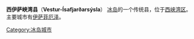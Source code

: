 {{Infobox settlement
<!--See Template:Infobox Settlement for additional fields that may be available-->
<!--See the Table at Infobox Settlement for all fields and descriptions of usage-->
<!-- Basic info  ---------------->
|name          = 西伊萨峡湾县<br>Vestur-Ísafjarðarsýsla
|other_name             =
|native_name            = 
|nickname               = 
|settlement_type        =[[冰岛县列表|县]]
|motto                  =
<!-- images and maps  ----------->
|image_skyline          =
|imagesize              = 
|image_caption          = 
|image_flag             = 
|flag_size              =
|image_seal             = 
|seal_size              =
|image_shield           = 
|shield_size            =
|image_blank_emblem     =
|blank_emblem_type      =
|blank_emblem_size      =
|image_map              = Sýslur á Íslandi.png
|mapsize                = 300px
|map_caption            = Counties of Iceland
|pushpin_map            =
|pushpin_label_position = 
|pushpin_map_caption    =
|pushpin_mapsize        =
<!-- Location ------------------>
|subdivision_type       = 国家
|subdivision_name       = {{flag|Iceland}}
|subdivision_type1      = [[冰岛行政区划|地区]]
|subdivision_name1      = [[西峡湾区|西峡湾区]]
<!-- Politics ----------------->
|government_footnotes   =
|government_type        =
|leader_title           =
|leader_name            =
|leader_title1          =  <!-- for places with, say, both a mayor and a city manager -->
|leader_name1           =
|established_title      =  <!-- Settled -->
|established_date       = 
<!-- Area    --------------------->
|area_magnitude         = 
|unit_pref                = <!--Enter: Imperial, if Imperial (metric) is desired-->
|area_footnotes           =
|area_total_km2           = <!-- ALL fields dealing with a measurements are subject to automatic unit conversion-->
|area_land_km2            = <!--See table @ Template:Infobox Settlement for details on automatic unit conversion-->
|area_water_km2           =
|area_total_sq_mi         =
|area_land_sq_mi          =
|area_water_sq_mi         =
|area_water_percent       =
<!-- Population   ----------------------->
|population_as_of               =
|population_footnotes           =
|population_note                =
|population_total               =
|population_density_km2         =
|population_density_sq_mi       =
<!-- General information  --------------->
|timezone               = [[GMT|GMT]]
|utc_offset             = +0
|timezone_DST           = 
|utc_offset_DST        = 
|latd= 66|latm=0|lats= |latNS=N
|longd=23|longm=10|longs=|longEW=W
|elevation_footnotes    =  <!--for references: use <ref> </ref> tags-->
|elevation_m            = 
|elevation_ft           =
<!-- Area/postal codes & others -------->
|postal_code_type       =  <!-- enter ZIP code, Postcode, Post code, Postal code... -->
|postal_code            =
|area_code              =
|website                = 
|footnotes              = 
}} 
'''西伊萨峡湾县'''（'''Vestur-Ísafjarðarsýsla'''） [[冰岛|冰岛]]的一个传统县，位于[[西峡湾区|西峡湾区]]。主要城市有[[伊萨菲厄泽|伊萨菲厄泽]]。



{{冰岛行政区划}}

[[Category:冰岛城市|Category:冰岛城市]]